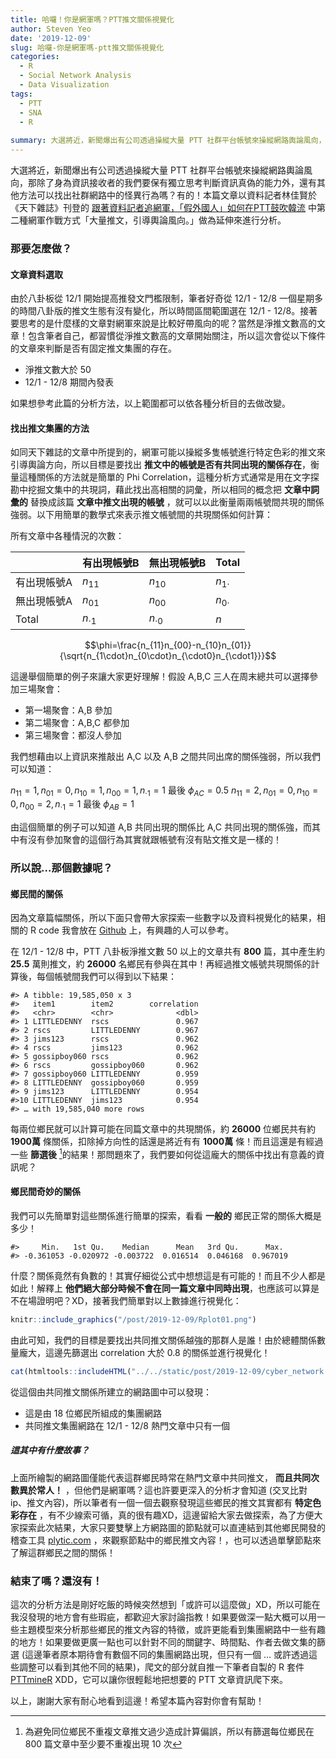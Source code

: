 ```yaml
---
title: 哈囉！你是網軍嗎？PTT推文關係視覺化
author: Steven Yeo
date: '2019-12-09'
slug: 哈囉-你是網軍嗎-ptt推文關係視覺化
categories:
  - R
  - Social Network Analysis
  - Data Visualization
tags:
  - PTT
  - SNA
  - R
  
summary: 大選將近，新聞爆出有公司透過操縱大量 PTT 社群平台帳號來操縱網路輿論風向，那除了身為資訊接收者的我們要保有獨立思考判斷資訊真偽的能力外，還有其他方法可以找出社群網路中的怪異行為嗎？
---
```


大選將近，新聞爆出有公司透過操縱大量 PTT 社群平台帳號來操縱網路輿論風向，那除了身為資訊接收者的我們要保有獨立思考判斷資訊真偽的能力外，還有其他方法可以找出社群網路中的怪異行為嗎？有的！本篇文章以資料記者林佳賢於《天下雜誌》刊登的 [跟著資料記者追網軍，「假外國人」如何在PTT鼓吹韓流](https://www.cw.com.tw/article/articleLogin.action?id=5094848) 中第二種網軍作戰方式「大量推文，引導輿論風向。」做為延伸來進行分析。

### 那要怎麼做？
#### 文章資料選取

由於八卦板從 12/1 開始提高推發文門檻限制，筆者好奇從 12/1 - 12/8 一個星期多的時間八卦版的推文生態有沒有變化，所以時間區間範圍選在 12/1 - 12/8。接著要思考的是什麼樣的文章對網軍來說是比較好帶風向的呢？當然是淨推文數高的文章！包含筆者自己，都習慣從淨推文數高的文章開始關注，所以這次會從以下條件的文章來判斷是否有固定推文集團的存在。

- 淨推文數大於 50
- 12/1 - 12/8 期間內發表

如果想參考此篇的分析方法，以上範圍都可以依各種分析目的去做改變。

#### 找出推文集團的方法

如同天下雜誌的文章中所提到的，網軍可能以操縱多隻帳號進行特定色彩的推文來引導輿論方向，所以目標是要找出 **推文中的帳號是否有共同出現的關係存在**，衡量這種關係的方法就是簡單的 Phi Correlation，這種分析方式通常是用在文字探勘中挖掘文集中的共現詞，藉此找出高相關的詞彙，所以相同的概念把 **文章中詞彙的** 替換成該篇 **文章中推文出現的帳號** ，就可以以此衡量兩兩帳號間共現的關係強弱。以下用簡單的數學式來表示推文帳號間的共現關係如何計算：

所有文章中各種情況的次數：

|  | 有出現帳號B | 無出現帳號B | Total |
|------------|---------------|---------------|--------------|
| 有出現帳號A | $n_{11}$ | $n_{10}$ | $n_{1\cdot}$|
| 無出現帳號A | $n_{01}$ | $n_{00}$ | $n_{0\cdot}$ |
| Total | $n_{\cdot 1}$ | $n_{\cdot 0}$ | $n$ |


$$\phi=\frac{n_{11}n_{00}-n_{10}n_{01}}{\sqrt{n_{1\cdot}n_{0\cdot}n_{\cdot0}n_{\cdot1}}}$$

這邊舉個簡單的例子來讓大家更好理解！假設 A,B,C 三人在周末總共可以選擇參加三場聚會：

- 第一場聚會：A,B 參加
- 第二場聚會：A,B,C 都參加
- 第三場聚會：都沒人參加

我們想藉由以上資訊來推敲出 A,C 以及 A,B 之間共同出席的關係強弱，所以我們可以知道：

$n_{11} = 1, n_{01} = 0, n_{10} = 1, n_{00} = 1, n_{\cdot 1} = 1$ 最後 $\phi_{AC} = 0.5$
$n_{11} = 2, n_{01} = 0, n_{10} = 0, n_{00} = 2, n_{\cdot 1} = 1$ 最後 $\phi_{AB} = 1$

由這個簡單的例子可以知道 A,B 共同出現的關係比 A,C 共同出現的關係強，而其中有沒有參加聚會的這個行為其實就跟帳號有沒有貼文推文是一樣的！

### 所以說...那個數據呢？

#### 鄉民間的關係

因為文章篇幅關係，所以下面只會帶大家探索一些數字以及資料視覺化的結果，相關的 R code 我會放在 [Github](https://github.com/shihjyun/PTT_cyber_analysis) 上，有興趣的人可以參考。

在 12/1 - 12/8 中，PTT 八卦板淨推文數 50 以上的文章共有 **800** 篇，其中產生約 **25.5** 萬則推文，約 **26000** 名鄉民有參與在其中！再經過推文帳號共現關係的計算後，每個帳號間我們可以得到以下結果：

```
#> A tibble: 19,585,050 x 3
#>   item1        item2        correlation
#>   <chr>        <chr>              <dbl>
#> 1 LITTLEDENNY  rscs               0.967
#> 2 rscs         LITTLEDENNY        0.967
#> 3 jims123      rscs               0.962
#> 4 rscs         jims123            0.962
#> 5 gossipboy060 rscs               0.962
#> 6 rscs         gossipboy060       0.962
#> 7 gossipboy060 LITTLEDENNY        0.959
#> 8 LITTLEDENNY  gossipboy060       0.959
#> 9 jims123      LITTLEDENNY        0.954
#>10 LITTLEDENNY  jims123            0.954
#> … with 19,585,040 more rows
```

每兩位鄉民就可以計算可能在同篇文章中的共現關係，約 **26000** 位鄉民共有約 **1900萬** 條關係，扣除掉方向性的話還是將近有有 **1000萬** 條！而且這還是有經過一些 **篩選後** [^1]的結果！那問題來了，我們要如何從這龐大的關係中找出有意義的資訊呢？

#### 鄉民間奇妙的關係

我們可以先簡單對這些關係進行簡單的探索，看看 **一般的** 鄉民正常的關係大概是多少！

```
#>     Min.   1st Qu.    Median      Mean   3rd Qu.      Max. 
#> -0.361053 -0.020972 -0.003722  0.016514  0.046168  0.967019 
```

什麼？關係竟然有負數的！其實仔細從公式中想想這是有可能的！而且不少人都是如此！解釋上 **他們絕大部分時候不會在同一篇文章中同時出現**，也應該可以算是不在場證明吧？XD，接著我們簡單對以上數據進行視覺化：

```r
knitr::include_graphics("/post/2019-12-09/Rplot01.png")
```


由此可知，我們的目標是要找出共同推文關係越強的那群人是誰！由於總體關係數量龐大，這邊先篩選出 correlation 大於 0.8 的關係並進行視覺化！

```r
cat(htmltools::includeHTML("../../static/post/2019-12-09/cyber_network.html"))
```

從這個由共同推文關係所建立的網路圖中可以發現：

- 這是由 18 位鄉民所組成的集團網路
- 共同推文集團網路在 12/1 - 12/8 熱門文章中只有一個

##### 這其中有什麼故事？

上面所繪製的網路圖僅能代表這群鄉民時常在熱門文章中共同推文， **而且共同次數異於常人！** ，但他們是網軍嗎？這也許要更深入的分析才會知道 (交叉比對 ip、推文內容)，所以筆者有一個一個去觀察發現這些鄉民的推文其實都有 **特定色彩存在** ，有不少線索可循，真的很有趣XD，這邊留給大家去做探索，為了方便大家探索此次結果，大家只要雙擊上方網路圖的節點就可以直連結到其他鄉民開發的稽查工具 [plytic.com](https://www.plytic.com/) ，來觀察節點中的鄉民推文內容！，也可以透過單擊節點來了解這群鄉民之間的關係！

### 結束了嗎？還沒有！

這次的分析方法是剛好吃飯的時候突然想到「或許可以這麼做」XD，所以可能在我沒發現的地方會有些瑕疵，都歡迎大家討論指教！如果要做深一點大概可以用一些主題模型來分析那些鄉民的推文內容的特徵，或許更能看到集團網路中一些有趣的地方！如果要做更廣一點也可以針對不同的關鍵字、時間點、作者去做文集的篩選 (這邊筆者原本期待會有數個不同的集團網路出現，但只有一個 ... 或許透過這些調整可以看到其他不同的結果)，爬文的部分就自推一下筆者自製的 R 套件 [PTTmineR](https://github.com/shihjyun/PTTmineR) XDD，它可以讓你很輕鬆地把想要的 PTT 文章資訊爬下來。

以上，謝謝大家有耐心地看到這邊！希望本篇內容對你會有幫助！

[^1]: 為避免同位鄉民不重複文章推文過少造成計算偏誤，所以有篩選每位鄉民在 800 篇文章中至少要不重複出現 10 次

